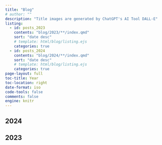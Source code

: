 ```yaml
---
title: "Blog"
# author: ""
description: "Title images are generated by ChatGPT's AI Tool DALL-E"
listing:
  - id: posts_2023
    contents: "blog/2023/**/index.qmd"
    sort: "date desc"
    # template: html/blog/listing.ejs
    categories: true
  - id: posts_2024
    contents: "blog/2024/**/index.qmd"
    sort: "date desc"
    # template: html/blog/listing.ejs
    categories: true
page-layout: full
toc-title: Year
toc-location: right
date-format: iso
code-tools: false
comments: false
engine: knitr
---
```


<!-- ```{css, echo=FALSE}
#title-block-header .description {
    display: none;
}
``` -->
## 2024

:::{#posts_2024}
:::

## 2023

:::{#posts_2023}
:::


